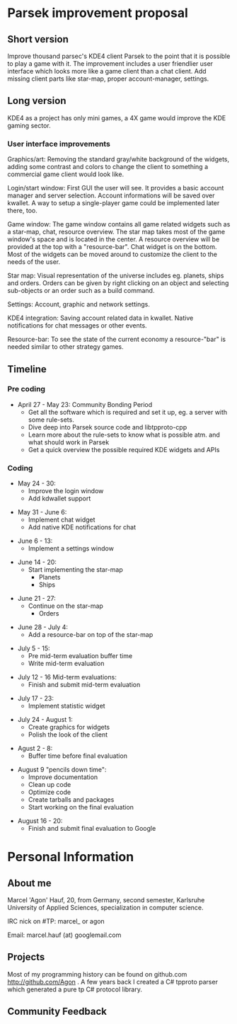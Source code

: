 = Parsek improvement proposal =

== Short version ==

Improve thousand parsec's KDE4 client Parsek to the point that it is possible to play a game with it.
The improvement includes a user friendlier user interface which looks more like a game client than a chat client.
Add missing client parts like star-map, proper account-manager, settings.

== Long version ==

KDE4 as a project has only mini games, a 4X game would improve the KDE gaming sector.

=== User interface improvements ===
Graphics/art:
Removing the standard gray/white background of the widgets, adding some contrast and colors
to change the client to something a commercial game client would look like.

Login/start window:
First GUI the user will see. It provides a basic account manager and server selection.
Account informations will be saved over kwallet.
A way to setup a single-player game could be implemented later there, too.

Game window:
The game window contains all game related widgets such as a star-map, chat, resource overview.
The star map takes most of the game window's space and is located in the center.
A resource overview will be provided at the top with a "resource-bar".
Chat widget is on the bottom. Most of the widgets can be moved around to customize the client to the needs of the user.

Star map:
Visual representation of the universe includes eg. planets, ships and orders.
Orders can be given by right clicking on an object and selecting sub-objects or an order such as a build command.

Settings:
Account, graphic and network settings.

KDE4 integration:
Saving account related data in kwallet.
Native notifications for chat messages or other events.

Resource-bar:
To see the state of the current economy a resource-"bar" is needed similar to other strategy games.

== Timeline ==

=== Pre coding ===

* April 27 - May 23: Community Bonding Period
** Get all the software which is required and set it up, eg. a server with some rule-sets.
** Dive deep into Parsek source code and libtpproto-cpp
** Learn more about the rule-sets to know what is possible atm. and what should work in Parsek
** Get a quick overview the possible required KDE widgets and APIs

=== Coding ===

* May 24 - 30:
** Improve the login window
** Add kdwallet support

* May 31 - June 6:
** Implement chat widget
** Add native KDE notifications for chat

* June 6 - 13:
** Implement a settings window

* June 14 - 20:
** Start implementing the star-map
*** Planets
*** Ships

* June 21 - 27:
** Continue on the star-map
*** Orders

* June 28 - July 4:
** Add a resource-bar on top of the star-map

* July 5 - 15:
** Pre mid-term evaluation buffer time
** Write mid-term evaluation

* July 12 - 16 Mid-term evaluations:
** Finish and submit mid-term evaluation

* July 17 - 23:
** Implement statistic widget

* July 24 - August 1:
** Create graphics for widgets
** Polish the look of the client

* Agust 2 - 8:
** Buffer time before final evaluation

* August 9 "pencils down time":
** Improve documentation
** Clean up code
** Optimize code
** Create tarballs and packages
** Start working on the final evaluation

* August 16 - 20:
** Finish and submit final evaluation to Google

= Personal Information =

== About me ==

Marcel 'Agon' Hauf, 20, from Germany, second semester, Karlsruhe University of Applied Sciences, specialization in computer science.

IRC nick on #TP: marcel_ or agon

Email: marcel.hauf (at) googlemail.com

== Projects ==

Most of my programming history can be found on github.com http://github.com/Agon .
A few years back I created a C# tpproto parser which generated a pure tp C# protocol library.

== Community Feedback ==